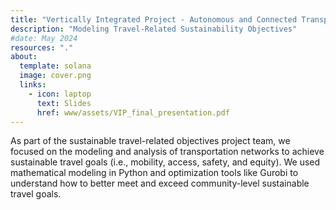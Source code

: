 ```yaml
---
title: "Vertically Integrated Project - Autonomous and Connected Transportation Laboratory"
description: "Modeling Travel-Related Sustainability Objectives"
#date: May 2024
resources: "."
about: 
  template: solana
  image: cover.png
  links: 
    - icon: laptop
      text: Slides
      href: www/assets/VIP_final_presentation.pdf
---
```


As part of the sustainable travel-related objectives project team, we focused on the modeling and analysis of transportation networks to achieve sustainable travel goals (i.e., mobility, access, safety, and equity). We used mathematical modeling in Python and optimization tools like Gurobi to understand how to better meet and exceed community-level sustainable travel goals. 